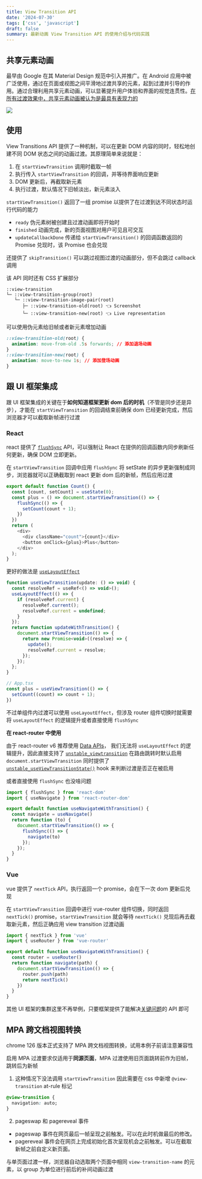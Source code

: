 ```yaml
---
title: View Transition API
date: '2024-07-30'
tags: ['css', 'javascript']
draft: false
summary: 最新动画 View Transition API 的使用介绍与代码实践
---
```


## 共享元素动画

最早由 Google 在其 Material Design 规范中引入并推广。在 Android 应用中被广泛使用，通过在页面或视图之间平滑地过渡共享的元素，起到过渡并引导的作用。通过合理利用共享元素动画，可以显著提升用户体验和界面的视觉连贯性。[在所有过渡效果中，共享元素动画被认为是最具有表现力的](https://m3.material.io/styles/motion/transitions/transition-patterns#16ba9505-e33a-47e6-862d-d341b9a361fd)

<img src="/static/images/android-share-element.gif" />

## 使用

View Transitions API 提供了一种机制，可以在更新 DOM 内容的同时，轻松地创建不同 DOM 状态之间的动画过渡。其原理简单来说就是：

1. 在 `startViewTransition` 调用时截取一帧
2. 执行传入 `startViewTransition` 的回调，并等待界面响应更新
3. DOM 更新后，再截取新元素
4. 执行过渡，默认情况下旧帧淡出，新元素淡入

`startViewTransition()` 返回了一组 promise 以提供了在过渡到达不同状态时运行代码的能力

- `ready` 伪元素树被创建且过渡动画即将开始时
- `finished` 动画完成，新的页面视图对用户可见且可交互
- `updateCallbackDone` 传递给 `startViewTransition()` 的回调函数返回的 Promise 兑现时，该 Promise 也会兑现

还提供了 `skipTransition()` 可以跳过视图过渡的动画部分，但不会跳过 callback 调用

该 API 同时还有 CSS 扩展部分

```
::view-transition
└─ ::view-transition-group(root)
   └─ ::view-transition-image-pair(root)
      ├─ ::view-transition-old(root) 👈 Screenshot
      └─ ::view-transition-new(root) 👈 Live representation
```

可以使用伪元素给旧帧或者新元素增加动画

```css
::view-transition-old(root) {
  animation: move-from-old .5s forwards; // 添加退场动画
}
::view-transition-new(root) {
  animation: move-to-new 1s; // 添加登场动画
}
```

## 跟 UI 框架集成

跟 UI 框架集成的关键在于**如何知道框架更新 dom 后的时机**（不管是同步还是异步），才能在 `startViewTransition` 的回调结束前确保 dom 已经更新完成，然后浏览器才可以截取新帧进行过渡

### React

react 提供了 [`flushSync`](https://zh-hans.react.dev/reference/react-dom/flushSync) API，可以强制让 React 在提供的回调函数内同步刷新任何更新，确保 DOM 立即更新。

在 `startViewTransition` 回调中应用 `flushSync` 将 setState 的异步更新强制成同步，浏览器就可以正确截取到 react 更新 dom 后的新帧，然后应用过渡

```js
export default function Count() {
  const [count, setCount] = useState(0);
  const plus = () => document.startViewTransition(() => {
    flushSync(() => {
      setCount(count + 1);
    })
  })
  return (
    <div>
      <div className="count">{count}</div>
      <button onClick={plus}>Plus</button>
    </div>
  );
}
```

更好的做法是 [`useLayoutEffect`](https://zh-hans.react.dev/reference/react/useLayoutEffect)

```js
function useViewTransition(update: () => void) {
  const resolveRef = useRef<() => void>();
  useLayoutEffect(() => {
    if (resolveRef.current) {
      resolveRef.current();
      resolveRef.current = undefined;
    }
  });
  return function updateWithTransition() {
    document.startViewTransition(() => {
      return new Promise<void>((resolve) => {
        update();
        resolveRef.current = resolve;
      });
    });
  };
}

// App.tsx
const plus = useViewTransition(() => {
  setCount((count) => count + 1);
})
```

不过单组件内过渡可以使用 `useLayoutEffect`，但涉及 router 组件切换时就需要将 `useLayoutEffect` 的逻辑提升或者直接使用 `flushSync`

**在 react-router 中使用**

由于 react-router v6 推荐使用 [Data APIs](https://reactrouter.com/en/main/routers/picking-a-router)，
我们无法将 `useLayoutEffect` 的逻辑提升，因此直接支持了 [`unstable_viewtransition`](https://reactrouter.com/en/main/components/link#unstable_viewtransition) 
在路由跳转时默认启用 `document.startViewTransition` 同时提供了 [`unstable_useViewTransitionState()`](https://reactrouter.com/en/main/hooks//use-view-transition-state) hook 来判断过渡是否正在被启用

或者直接使用 `flushSync` 也没啥问题

```js
import { flushSync } from 'react-dom'
import { useNavigate } from 'react-router-dom'

export default function useNavigateWithTransition() {
  const navigate = useNavigate()
  return function (to) {
    document.startViewTransition(() => {
      flushSync(() => {
        navigate(to)
      });
    });
  }
}
```

### Vue

vue 提供了 `nextTick` API，执行返回一个 promise，会在下一次 dom 更新后兑现

在 `startViewTransition` 回调中进行 vue-router 组件切换，同时返回 `nextTick()` promise，`startViewTransition` 就会等待 `nextTick()` 兑现后再去截取新元素，然后正确应用 view transition 过渡动画

```js
import { nextTick } from 'vue'
import { useRouter } from 'vue-router'

export default function useNavigateWithTransition() {
  const router = useRouter()
  return function navigate(path) {
    document.startViewTransition(() => {
      router.push(path)
      return nextTick()
    })
  }
}
```

其他 UI 框架的集群这里不再举例，只要框架提供了能解决[关键问题](#跟-ui-框架集成)的 API 即可

## MPA 跨文档视图转换

chrome 126 版本正式支持了 MPA 跨文档视图转换，试用本例子前请注意兼容性

启用 MPA 过渡要求仅适用于**同源页面**，MPA 过渡使用旧页面跳转前作为旧帧，跳转后为新帧

1. 这种情况下没法调用 `startViewTransition` 因此需要在 css 中新增 `@view-transition` at-rule 标记
  ```css
  @view-transition {
    navigation: auto;
  }
  ```
2. pageswap 和 pagereveal 事件
  - pageswap 事件在网页最后一帧呈现之前触发。可以在此时机做最后的修改。
  - pagereveal 事件会在网页上完成初始化首次呈现机会之前触发。可以在截取新帧之前自定义新页面。

与单页面过渡一样，浏览器自动选取两个页面中相同 `view-transition-name` 的元素，以 group 为单位进行前后的补间动画过渡
